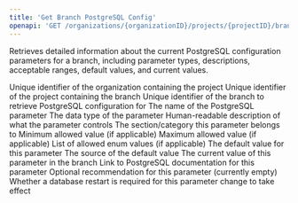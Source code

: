 ```yaml
---
title: 'Get Branch PostgreSQL Config'
openapi: 'GET /organizations/{organizationID}/projects/{projectID}/branches/{branchID}/postgres-config'
---
```


Retrieves detailed information about the current PostgreSQL configuration parameters for a branch, including parameter types, descriptions, acceptable ranges, default values, and current values.

<ParamField path="organizationID" type="string" required>
  Unique identifier of the organization containing the project
</ParamField>

<ParamField path="projectID" type="string" required>
  Unique identifier of the project containing the branch
</ParamField>

<ParamField path="branchID" type="string" required>
  Unique identifier of the branch to retrieve PostgreSQL configuration for
</ParamField>

<ResponseField name="parameters" type="array">
  <Expandable title="PostgreSQL Config Parameter">
    <ResponseField name="name" type="string">
      The name of the PostgreSQL parameter
    </ResponseField>
    <ResponseField name="type" type="string" enum="string,int,float,bytes,enum,duration">
      The data type of the parameter
    </ResponseField>
    <ResponseField name="description" type="string">
      Human-readable description of what the parameter controls
    </ResponseField>
    <ResponseField name="section" type="string">
      The section/category this parameter belongs to
    </ResponseField>
    <ResponseField name="acceptableRange" type="object">
      <Expandable title="Acceptable Range">
        <ResponseField name="minValue" type="string">
          Minimum allowed value (if applicable)
        </ResponseField>
        <ResponseField name="maxValue" type="string">
          Maximum allowed value (if applicable)
        </ResponseField>
        <ResponseField name="enumValues" type="array">
          List of allowed enum values (if applicable)
        </ResponseField>
      </Expandable>
    </ResponseField>
    <ResponseField name="defaultValue" type="string">
      The default value for this parameter
    </ResponseField>
    <ResponseField name="defaultValueSource" type="string" enum="postgres,instance_type">
      The source of the default value
    </ResponseField>
    <ResponseField name="currentValue" type="string">
      The current value of this parameter in the branch
    </ResponseField>
    <ResponseField name="documentationLink" type="string">
      Link to PostgreSQL documentation for this parameter
    </ResponseField>
    <ResponseField name="recommendation" type="string">
      Optional recommendation for this parameter (currently empty)
    </ResponseField>
    <ResponseField name="restartRequired" type="boolean">
      Whether a database restart is required for this parameter change to take effect
    </ResponseField>
  </Expandable>
</ResponseField>
